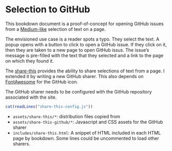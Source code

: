 # Selection to GitHub

This bookdown document is a proof-of-concept for opening GitHub issues from a  [Medium-like](https://medium.com/) selection of text on a page.

The envisioned use case is a reader spots a typo. They select the text.
A popup opens with a button to click to open a GitHub issue. If they click on it, then they are taken to a new page to open GitHub issus. The issue's message is pre-filled with the text that they selected and a link to the page on which they found it.

The [share-this](https://github.com/MaxArt2501/share-this) provides the ability to share selections of text from a page.
I extended it by writing a new GitHub sharer.
This also depends on [FontAwesome](https://fontawesome.com/) for the GitHub icon.

The GitHub sharer needs to be configured with the GitHub repository associated with the site.
```r
cat(readLines("share-this-config.js"))
```

-   `assets/share-this/*`: distribution files copied from 
-   `assets/share-this-github/*`: Javascript and CSS assets for the GitHub sharer
-   `includes/share-this.html`: A snippet of HTML included in each HTML page by bookdown. Some lines could be uncommented to load other sharers.


